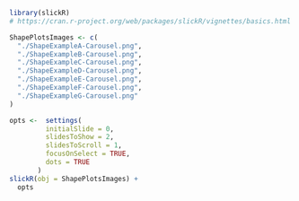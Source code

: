 
```{r DescribeShape, echo=FALSE, fig.cap="Some common shapes of the distribution of qualitative data"}
library(slickR)
# https://cran.r-project.org/web/packages/slickR/vignettes/basics.html

ShapePlotsImages <- c(
  "./ShapeExampleA-Carousel.png",
  "./ShapeExampleB-Carousel.png",
  "./ShapeExampleC-Carousel.png",
  "./ShapeExampleD-Carousel.png",
  "./ShapeExampleE-Carousel.png",
  "./ShapeExampleF-Carousel.png",
  "./ShapeExampleG-Carousel.png"
)

opts <-  settings(
         initialSlide = 0,
         slidesToShow = 2,
         slidesToScroll = 1,
         focusOnSelect = TRUE,
         dots = TRUE
       )
slickR(obj = ShapePlotsImages) +
  opts
```
